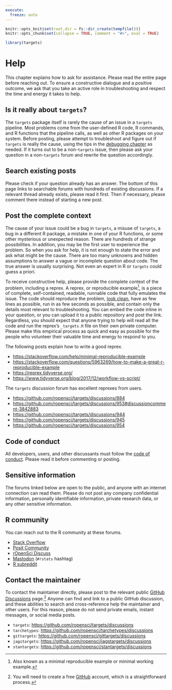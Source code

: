 ```yaml
---
execute:
  freeze: auto
---
```


```r
knitr::opts_knit$set(root.dir = fs::dir_create(tempfile()))
knitr::opts_chunk$set(collapse = TRUE, comment = "#>", eval = TRUE)
```

```r
library(targets)
```

# Help {#help}

This chapter explains how to ask for assistance. Please read the entire page before reaching out. To ensure a constructive dialogue and a positive outcome, we ask that you take an active role in troubleshooting and respect the time and energy it takes to help.

## Is it really about `targets`?

The `targets` package itself is rarely the cause of an issue in a `targets` pipeline. Most problems come from the user-defined R code, R commands, and R functions that the pipeline calls, as well as other R packages on your system. Before posting, please attempt to troubleshoot and figure out if `targets` is really the cause, using the tips in the [debugging chapter](#debugging) as needed. If it turns out to be a non-`targets` issue, then please ask your question in a non-`targets` forum and rewrite the question accordingly.

## Search existing posts

Please check if your question already has an answer. The bottom of this page links to searchable forums with hundreds of existing discussions. If a relevant thread already exists, please read it first. Then if necessary, please comment there instead of starting a new post.

## Post the complete context

The cause of your issue could be a bug in `targets`, a misuse of `targets`, a bug in a different R package, a mistake in one of your R functions, or some other mysterious or unexpected reason. There are hundreds of strange possibilities. In addition, you may be the first user to experience the problem. So when you ask for help, it is not enough to state the error and ask what might be the cause. There are too many unknowns and hidden assumptions to answer a vague or incomplete question about code. The true answer is usually surprising. Not even an expert in R or `targets` could guess a priori.

To receive constructive help, please provide the complete context of the problem, including a reprex. A reprex, or reproducible example^[Also known as a minimal reproducible example or minimal working example.], is a piece of complete, self-contained, readable, runnable code that fully emulates the issue. The code should reproduce the problem, [look clean](https://style.tidyverse.org/), have as few lines as possible, run in as few seconds as possible, and contain only the details most relevant to troubleshooting. You can embed the code inline in your question, or you can upload it to a public repository and post the link. Regardless, you should expect that anyone trying to help will read all the code and run the reprex's `_targets.R` file on their own private computer. Please make this empirical process as quick and easy as possible for the people who volunteer their valuable time and energy to respond to you.

The following posts explain how to write a good reprex.

  * <https://stackoverflow.com/help/minimal-reproducible-example>
  * <https://stackoverflow.com/questions/5963269/how-to-make-a-great-r-reproducible-example>
  * <https://reprex.tidyverse.org/>
  * <https://www.tidyverse.org/blog/2017/12/workflow-vs-script/>

The `targets` discussion forum has excellent reprexes from users.

  * <https://github.com/ropensci/targets/discussions/884>
  * <https://github.com/ropensci/targets/discussions/953#discussioncomment-3842883>
  * <https://github.com/ropensci/targets/discussions/944>
  * <https://github.com/ropensci/targets/discussions/945>
  * <https://github.com/ropensci/targets/discussions/954>

## Code of conduct

All developers, users, and other discussants must follow the [code of conduct](https://ropensci.org/code-of-conduct/). Please read it before commenting or posting.

## Sensitive information

The forums linked below are open to the public, and anyone with an internet connection can read them. Please do not post any company confidential information, personally identifiable information, private research data, or any other sensitive information.

## R community

You can reach out to the R community at these forums.

* [Stack Overflow](https://stackoverflow.com/)
* [Posit Community](https://community.rstudio.com/)
* [rOpenSci Discuss](https://discuss.ropensci.org)
* [Mastodon](https://mastodon.social) (`#rstats` hashtag)
* [R subreddit](https://www.reddit.com/r/rstats/)

## Contact the maintainer

To contact the maintainer directly, please post to the relevant public [GitHub Discussions](https://github.com/features/discussions) page.^[You will need to create a free [GitHub](https://github.com/) account, which is a straightforward process.] Anyone can find and link to a public GitHub discussion, and these abilities to search and cross-reference help the maintainer and other users. For this reason, please do not send private emails, instant messages, or social media posts.

* `targets`: <https://github.com/ropensci/targets/discussions>
* `tarchetypes`: <https://github.com/ropensci/tarchetypes/discussions>
* `gittargets`: <https://github.com/ropensci/gittargets/discussions>
* `jagstargets`: <https://github.com/ropensci/jagstargets/discussions>
* `stantargets`: <https://github.com/ropensci/stantargets/discussions>
